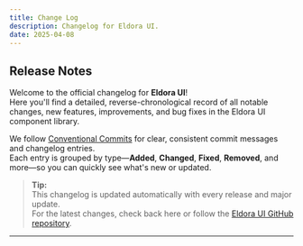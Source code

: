 ```yaml
---
title: Change Log
description: Changelog for Eldora UI.
date: 2025-04-08
---
```


## Release Notes


Welcome to the official changelog for **Eldora UI**!  
Here you'll find a detailed, reverse-chronological record of all notable changes, new features, improvements, and bug fixes in the Eldora UI component library.

We follow [Conventional Commits](https://www.conventionalcommits.org/) for clear, consistent commit messages and changelog entries.  
Each entry is grouped by type—**Added**, **Changed**, **Fixed**, **Removed**, and more—so you can quickly see what's new or updated.

> **Tip:**  
> This changelog is updated automatically with every release and major update.  
> For the latest changes, check back here or follow the [Eldora UI GitHub repository](https://github.com/eldoraui/ui).

---


<CommitList owner="karthikmudunuri" repo="eldoraui" />

